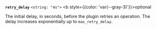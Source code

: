 <a id="retry_delay-request" />

**`retry_delay`** `<string: "4s">` <b style={{color: 'var(--gray-3)'}}>optional</b>

The initial delay, in seconds, before the plugin retries an operation. The delay
increases exponentially up to `max_retry_delay`.
